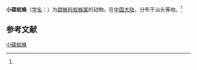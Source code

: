 {{Speciesbox
| name = 小碟蚁蛛
| status = 
| status_system = 
| image = 
| genus = Myrmarachne
| species = patellata
| authority = (Strand, 1907)<ref name='id14788'>{{cite web| url =http://www.bioinfo.cn/db05/BjdwSpecies.php?action=view&id=14788| title =小碟蚁蛛| work =《中国动物物种编目数据库》| publisher =中国科学院微生物研究所| author =中国科学院动物研究所| accessdate =2009-04-28| deadurl =yes| archiveurl =https://web.archive.org/web/20160305004306/http://www.bioinfo.cn/db05/BjdwSpecies.php?action=view&id=14788| archivedate =2016-03-05}}</ref>
}}

'''小碟蚁蛛'''（[[学名|学名]]：{{lang|la|''Myrmarachne patellata''}}）为[[跳蛛科|跳蛛科]][[蚁蛛属|蚁蛛属]]的动物。在[[中国大陆|中国大陆]]，分布于汕头等地。<ref name='id14788'/>

== 参考文献 ==
{{reflist}}

{{Wikispecies|Myrmarachne patellata}}
{{Taxonbar|from=Q2478785}}

[[Category:蚁蛛属|小碟蚁蛛]]


{{蜘蛛小作品}}